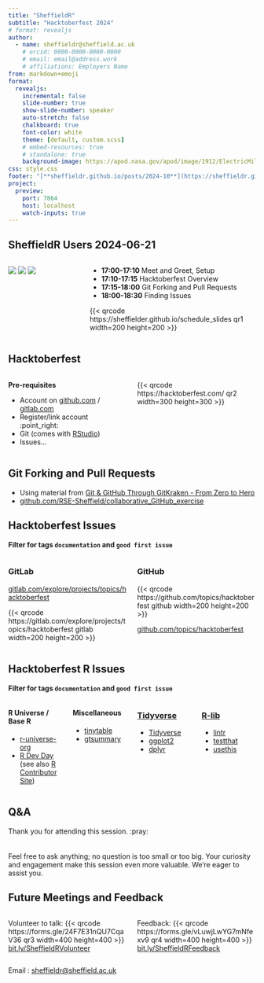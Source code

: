 ```yaml
---
title: "SheffieldR"
subtitle: "Hacktoberfest 2024"
# format: revealjs
author:
  - name: sheffieldr@sheffield.ac.uk
    # orcid: 0000-0000-0000-0000
    # email: email@address.work
    # affiliations: Employers Name
from: markdown+emoji
format:
  revealjs:
    incremental: false
    slide-number: true
    show-slide-number: speaker
    auto-stretch: false
    chalkboard: true
    font-color: white
    theme: [default, custom.scss]
    # embed-resources: true
    # standalone: true
    background-image: https://apod.nasa.gov/apod/image/1912/ElectricMilkyWay_Pedretti_1920.jpg
css: style.css
footer: "[**sheffieldr.github.io/posts/2024-10**](https://sheffieldr.github.io/posts/2024-10/)"
project:
  preview:
    port: 7864
    host: localhost
    watch-inputs: true
---
```


## SheffieldR Users 2024-06-21

:::: {.columns}

::: {.column width="30%"}
[![](img/SheffieldRLogo_hex_big.png)](https://sheffield.github.io)
[![](img/RConsortium.png)](https://www.r-consortium.org/)
[![](img/OSC_Sheffield.png)](https://osc-international.com/osc-sheffield)

:::

::: {.column width="70%"}

- **17:00-17:10** Meet and Greet, Setup
- **17:10-17:15** Hacktoberfest Overview
- **17:15-18:00** Git Forking and Pull Requests
- **18:00-18:30** Finding Issues

{{< qrcode https://sheffielder.github.io/schedule_slides qr1 width=200 height=200 >}}

:::
::::

## Hacktoberfest

:::: {.columns}

::: {.column width="50%"}

**Pre-requisites**

- Account on [github.com](https://github.com) / [gitlab.com](https://gitlab.com)
- Register/link account :point_right:
- Git (comes with [RStudio](https://posit.co/downloads/))
- Issues...

:::

::: {.column width="50%"}

{{< qrcode https://hacktoberfest.com/ qr2  width=300 height=300 >}}


:::

::::

## Git Forking and Pull Requests

- Using material from [Git & GitHub Through GitKraken - From Zero to
  Hero](https://srse-git-github-zero2hero.netlify.app/)
- [github.com/RSE-Sheffield/collaborative_GitHub_exercise](https://github.com/RSE-Sheffield/collaborative_GitHub_exercise)


## Hacktoberfest Issues

**Filter for tags `documentation` and `good first issue`**

:::: {.columns}

::: {.column width="50%"}

### GitLab

[gitlab.com/explore/projects/topics/hacktoberfest](https://gitlab.com/explore/projects/topics/hacktoberfest)

{{< qrcode https://gitlab.com/explore/projects/topics/hacktoberfest gitlab width=200 height=200 >}}


:::

::: {.column width="50%"}

### GitHub

{{< qrcode https://github.com/topics/hacktoberfest github width=200 height=200 >}}

 [github.com/topics/hacktoberfest](https://github.com/topics/hacktoberfest)

:::

::::

## Hacktoberfest R Issues

**Filter for tags `documentation` and `good first issue`**

:::: {.columns}

::: {.column width="25%"}

#### R Universe / Base R

- [r-universe-org](https://github.com/r-universe-org/help/issues)
- [R Dev Day](https://github.com/r-devel/r-dev-day/issues) (see also [R Contributor
  Site](https://contributor.r-project.org/))

:::

::: {.column width="25%"}

#### Miscellaneous

- [tinytable](https://github.com/vincentarelbundock/tinytable/issues?q=sort%3Aupdated-desc+is%3Aissue+is%3Aopen)
- [gtsummary](https://github.com/ddsjoberg/gtsummary/issues?q=sort%3Aupdated-desc+is%3Aissue+is%3Aopen)

:::

::: {.column width="25%"}

### [Tidyverse](https://github.com/tidyverse)

- [Tidyverse](https://github.com/tidyverse/tidyverse/issues?q=sort%3Aupdated-desc+is%3Aissue+is%3Aopen)
- [ggplot2](https://github.com/tidyverse/ggplot2/issues?q=sort%3Aupdated-desc+is%3Aissue+is%3Aopen)
- [dplyr](https://github.com/tidyverse/dplyr/issues?q=sort%3Aupdated-desc+is%3Aissue+is%3Aopen)

:::

::: {.column width="25%"}

### [R-lib](https://github.com/r-lib/)

- [lintr](https://github.com/r-lib/lintr/issues?q=sort%3Aupdated-desc+is%3Aissue+is%3Aopen)
- [testthat](https://github.com/r-lib/testthat/issues?q=sort%3Aupdated-desc+is%3Aissue+is%3Aopen)
- [usethis](https://github.com/r-lib/usethis/issues?q=sort%3Aupdated-desc+is%3Aissue+is%3Aopen)

:::

::::

## Q&A

Thank you for attending this session. :pray: <br> <br> <br> Feel free to
ask anything; no question is too small or too big. Your curiosity and
engagement make this session even more valuable. We're eager to assist you.


## Future Meetings and Feedback

:::: {.columns}
::: {.column width="50%"}
Volunteer to talk:
{{< qrcode https://forms.gle/24F7E31nQU7CqaV36 qr3 width=400 height=400 >}}
[bit.ly/SheffieldRVolunteer](https://forms.gle/24F7E31nQU7CqaV36)
:::

::: {.column width="50%"}
Feedback:
{{< qrcode https://forms.gle/vLuwjLwYG7mNfexv9 qr4 width=400 height=400 >}}
[bit.ly/SheffieldRFeedback](https://forms.gle/vLuwjLwYG7mNfexv9)
:::

::::


Email : [sheffieldr@sheffield.ac.uk](mailto:sheffieldr@sheffield.ac.uk)

